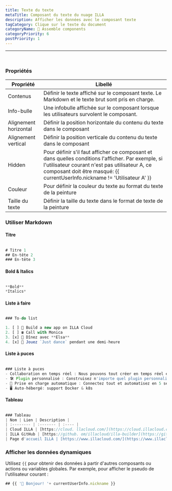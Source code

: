 ```yaml
---
title: Texte du texte
metaTitle: Composant du texte du nuage ILLA
description: Afficher les données avec le composant texte
tagCategory: Clique sur le texte du document
categoryName: 🧬 Assemble components
categoryPriority: 6
postPriority: 1
---
```


* * *

## <Heading hidden>Texte</Heading>

<img src='https://cdn.illacloud.com/official-website/img/docs/assemble/text1.png' alt="" />

### Propriétés

| Propriété             | Libellé                                                                                                                                                                                                                             |
| --------------------- | ----------------------------------------------------------------------------------------------------------------------------------------------------------------------------------------------------------------------------------- |
| Contenus              | Définir le texte affiché sur le composant texte. Le Markdown et le texte brut sont pris en charge.                                                                                                                                  |
| Info-bulle            | Une infobulle affichée sur le composant lorsque les utilisateurs survolent le composant.                                                                                                                                            |
| Alignement horizontal | Définir la position horizontale du contenu du texte dans le composant                                                                                                                                                               |
| Alignement vertical   | Définir la position verticale du contenu du texte dans le composant                                                                                                                                                                 |
| Hidden                | Pour définir s'il faut afficher ce composant et dans quelles conditions l'afficher. Par exemple, si l'utilisateur courant n'est pas utilisateur A, ce composant doit être masqué: {{ currentUserInfo.nickname != 'Utilisateur A' }} |
| Couleur               | Pour définir la couleur du texte au format du texte de la peinture                                                                                                                                                                  |
| Taille du texte       | Définir la taille du texte dans le format de texte de la peinture                                                                                                                                                                   |

### Utiliser Markdown

#### Titre

<img src='https://cdn.illacloud.com/official-website/img/docs/assemble/text2.png' alt="" />

```jsx
# Titre 1
## En-tête 2
### En-tête 3
```

#### Bold & Italics

<img src='https://cdn.illacloud.com/official-website/img/docs/assemble/text3.png' alt="" />

```jsx
**Bold**
*Italics*
```

#### Liste à faire

<img src='https://cdn.illacloud.com/official-website/img/docs/assemble/text4.png' alt="" />

```jsx
### To-do list

1. [ ] 🚀 Build a new app on ILLA Cloud
2. [ ] ☎️ Call with Monica
3. [x] 🍷 Dînez avec **Elsa**
4. [x] 💃 Jouez `Just dance` pendant une demi-heure
```

#### Liste à puces

<img src='https://cdn.illacloud.com/official-website/img/docs/assemble/text5.png' alt="" />

```jsx
### Liste à puces
- Collaboration en temps réel : Nous pouvons tout créer en temps réel ensemble.
- 🛠️ Plugin personnalisé : Construisez n'importe quel plugin personnalisé pour faire ce que vous voulez.
- 🤖 Prise en charge automatique : Connectez tout et automatisez en 5 secondes.
- 🖥️ Auto-hébergé: support Docker & k8s
```

#### Tableau

<img src='https://cdn.illacloud.com/official-website/img/docs/assemble/text6.png' alt="" />

```jsx
### Tableau
| Nom | Lien | Description |
| :-------- | :------- | :---- |
| Cloud ILLA | [https://cloud. llacloud.com/](https://cloud.illacloud.com/) |Build apps on ILLA Cloud|
| ILLA GitHub | [https://github. om/illacloud/illa-builder](https://github.com/illacloud/illa-builder) |Étoile sur GitHub|
| Page d'accueil ILLA | [https://www.illacloud.com/](https://www.illacloud.com/) |Site Offical du Cloud ILLA
```

### Afficher les données dynamiques

Utilisez `{{` pour obtenir des données à partir d'autres composants ou actions ou variables globales. Par exemple, pour afficher le pseudo de l'utilisateur courant :

```jsx
## {{ '👋 Bonjour! '+ currentUserInfo.nickname }}
```

